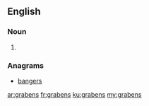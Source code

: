 {{also|Grabens}}
==English==

===Noun===
{{head|en|plural}}

# {{plural of|graben|lang=en}}

===Anagrams===
* [[bangers#English|bangers]]

[[ar:grabens]]
[[fr:grabens]]
[[ku:grabens]]
[[my:grabens]]